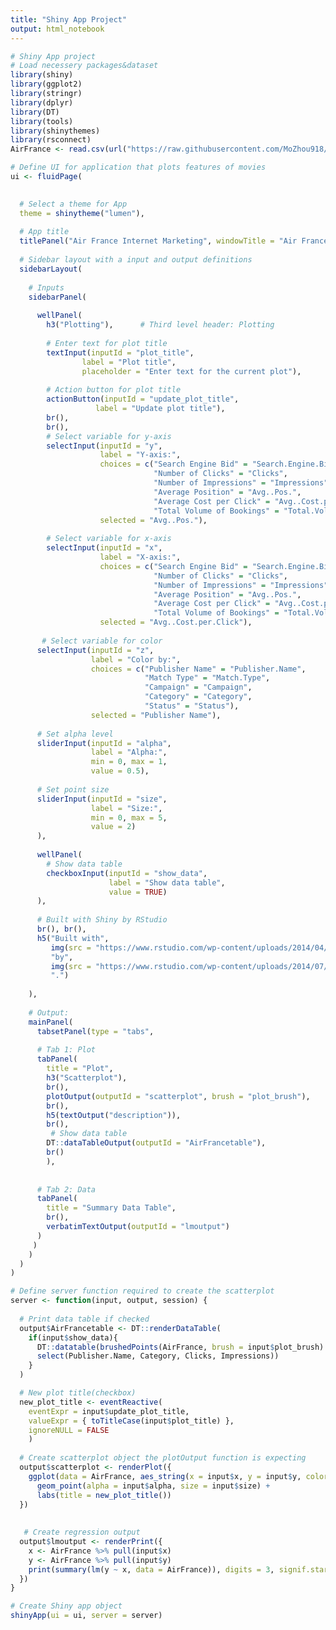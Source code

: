```yaml
---
title: "Shiny App Project"
output: html_notebook
---
```


```r
# Shiny App project
# Load necessery packages&dataset
library(shiny)
library(ggplot2)
library(stringr)
library(dplyr)
library(DT)
library(tools)
library(shinythemes)
library(rsconnect)
AirFrance <- read.csv(url("https://raw.githubusercontent.com/MoZhou918/ShinyApp/master/AirFrance_forR.csv"), header=TRUE,sep=",")

# Define UI for application that plots features of movies
ui <- fluidPage(
  

  # Select a theme for App
  theme = shinytheme("lumen"),
  
  # App title
  titlePanel("Air France Internet Marketing", windowTitle = "Air France"),
 
  # Sidebar layout with a input and output definitions
  sidebarLayout(
    
    # Inputs
    sidebarPanel(
      
      wellPanel(
        h3("Plotting"),      # Third level header: Plotting
        
        # Enter text for plot title
        textInput(inputId = "plot_title", 
                label = "Plot title", 
                placeholder = "Enter text for the current plot"),
      
        # Action button for plot title
        actionButton(inputId = "update_plot_title", 
                   label = "Update plot title"),
        br(),
        br(),
        # Select variable for y-axis 
        selectInput(inputId = "y", 
                    label = "Y-axis:",
                    choices = c("Search Engine Bid" = "Search.Engine.Bid", 
                                "Number of Clicks" = "Clicks", 
                                "Number of Impressions" = "Impressions", 
                                "Average Position" = "Avg..Pos.", 
                                "Average Cost per Click" = "Avg..Cost.per.Click",
                                "Total Volume of Bookings" = "Total.Volume.of.Bookings"), 
                    selected = "Avg..Pos."),
        
        # Select variable for x-axis 
        selectInput(inputId = "x", 
                    label = "X-axis:",
                    choices = c("Search Engine Bid" = "Search.Engine.Bid", 
                                "Number of Clicks" = "Clicks", 
                                "Number of Impressions" = "Impressions", 
                                "Average Position" = "Avg..Pos.", 
                                "Average Cost per Click" = "Avg..Cost.per.Click",
                                "Total Volume of Bookings" = "Total.Volume.of.Bookings"), 
                    selected = "Avg..Cost.per.Click"),
      
       # Select variable for color
      selectInput(inputId = "z", 
                  label = "Color by:",
                  choices = c("Publisher Name" = "Publisher.Name", 
                              "Match Type" = "Match.Type", 
                              "Campaign" = "Campaign", 
                              "Category" = "Category", 
                              "Status" = "Status"),
                  selected = "Publisher Name"),
      
      # Set alpha level
      sliderInput(inputId = "alpha", 
                  label = "Alpha:", 
                  min = 0, max = 1, 
                  value = 0.5),
      
      # Set point size
      sliderInput(inputId = "size", 
                  label = "Size:", 
                  min = 0, max = 5, 
                  value = 2)
      ),
      
      wellPanel(
        # Show data table
        checkboxInput(inputId = "show_data",
                      label = "Show data table",
                      value = TRUE)
      ),
      
      # Built with Shiny by RStudio
      br(), br(),
      h5("Built with",
         img(src = "https://www.rstudio.com/wp-content/uploads/2014/04/shiny.png", height = "30px"),
         "by",
         img(src = "https://www.rstudio.com/wp-content/uploads/2014/07/RStudio-Logo-Blue-Gray.png", height = "30px"),
         ".")
      
    ),
    
    # Output:
    mainPanel(
      tabsetPanel(type = "tabs",
      
      # Tab 1: Plot
      tabPanel(
        title = "Plot",
        h3("Scatterplot"), 
        br(),
        plotOutput(outputId = "scatterplot", brush = "plot_brush"),
        br(),
        h5(textOutput("description")),
        br(),
         # Show data table
        DT::dataTableOutput(outputId = "AirFrancetable"),
        br()
        ),
      
      
      # Tab 2: Data
      tabPanel(
        title = "Summary Data Table",
        br(),
        verbatimTextOutput(outputId = "lmoutput")
      )
     )
    )
  )
)

# Define server function required to create the scatterplot
server <- function(input, output, session) {
  
  # Print data table if checked
  output$AirFrancetable <- DT::renderDataTable(
    if(input$show_data){
      DT::datatable(brushedPoints(AirFrance, brush = input$plot_brush) %>% 
      select(Publisher.Name, Category, Clicks, Impressions))
    }
  )

  # New plot title(checkbox)
  new_plot_title <- eventReactive(
    eventExpr = input$update_plot_title, 
    valueExpr = { toTitleCase(input$plot_title) },
    ignoreNULL = FALSE
    )
  
  # Create scatterplot object the plotOutput function is expecting 
  output$scatterplot <- renderPlot({
    ggplot(data = AirFrance, aes_string(x = input$x, y = input$y, color = input$z)) +
      geom_point(alpha = input$alpha, size = input$size) +
      labs(title = new_plot_title())
  })
  
  
   # Create regression output
  output$lmoutput <- renderPrint({
    x <- AirFrance %>% pull(input$x)
    y <- AirFrance %>% pull(input$y)
    print(summary(lm(y ~ x, data = AirFrance)), digits = 3, signif.stars = FALSE)
  })
}

# Create Shiny app object
shinyApp(ui = ui, server = server)
```

